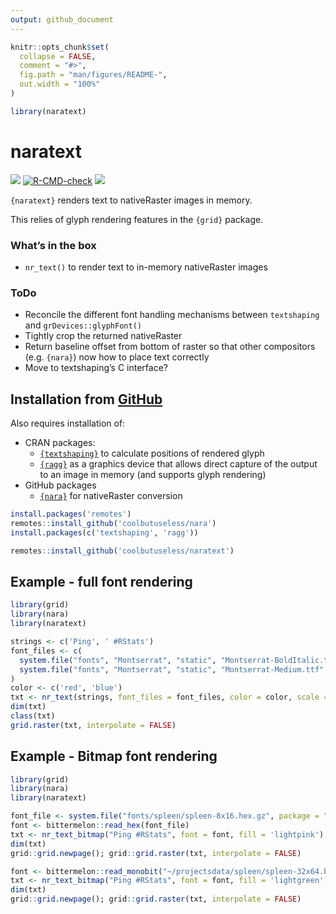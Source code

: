 ```yaml
---
output: github_document
---
```


<!-- README.md is generated from README.Rmd. Please edit that file -->

```r
knitr::opts_chunk$set(
  collapse = FALSE,
  comment = "#>",
  fig.path = "man/figures/README-",
  out.width = "100%"
)

library(naratext)
```

# naratext

<!-- badges: start -->
![](https://img.shields.io/badge/cool-useless-green.svg)
[![R-CMD-check](https://github.com/coolbutuseless/naratext/actions/workflows/R-CMD-check.yaml/badge.svg)](https://github.com/coolbutuseless/naratext/actions/workflows/R-CMD-check.yaml)
![](https://img.shields.io/badge/status-experimental-yellow.svg)
<!-- badges: end -->

`{naratext}` renders text to nativeRaster images in memory.

This relies of glyph rendering features in the `{grid}` package.


### What's in the box

* `nr_text()` to render text to in-memory nativeRaster images

### ToDo

* Reconcile the different font handling mechanisms between `textshaping` and 
  `grDevices::glyphFont()`
* Tightly crop the returned nativeRaster
* Return baseline offset from bottom of raster so that other compositors (e.g. `{nara}`)
  now how to place text correctly
* Move to textshaping's C interface?


## Installation from [GitHub](https://github.com/coolbutuseless/naratext)

Also requires installation of:

* CRAN packages: 
    * [`{textshaping}`](https://cran.r-project.org/package=textshaping) 
      to calculate positions of rendered glyph
    * [`{ragg}`](https://cran.r-project.org/package=ragg) as a graphics 
      device that allows direct capture of the output to an image in memory
      (and supports glyph rendering)
* GitHub packages
    * [`{nara}`](https://github.com/coolbutuseless/nara) for nativeRaster conversion

``` r
install.packages('remotes')
remotes::install_github('coolbutuseless/nara')
install.packages(c('textshaping', 'ragg'))

remotes::install_github('coolbutuseless/naratext')
```

## Example - full font rendering

```r
library(grid)
library(nara)
library(naratext)

strings <- c('Ping', ' #RStats')
font_files <- c(
  system.file("fonts", "Montserrat", "static", "Montserrat-BoldItalic.ttf", package="grDevices"),
  system.file("fonts", "Montserrat", "static", "Montserrat-Medium.ttf"    , package="grDevices")
)
color <- c('red', 'blue')
txt <- nr_text(strings, font_files = font_files, color = color, scale = 10, background = 'lightblue')
dim(txt)
class(txt)
grid.raster(txt, interpolate = FALSE)
```

## Example - Bitmap font rendering

```r
library(grid)
library(nara)
library(naratext)

font_file <- system.file("fonts/spleen/spleen-8x16.hex.gz", package = "bittermelon") 
font <- bittermelon::read_hex(font_file)
txt <- nr_text_bitmap("Ping #RStats", font = font, fill = 'lightpink')
dim(txt)
grid::grid.newpage(); grid::grid.raster(txt, interpolate = FALSE)
```


```r
font <- bittermelon::read_monobit("~/projectsdata/spleen/spleen-32x64.bdf", quietly = TRUE)
txt <- nr_text_bitmap("Ping #RStats", font = font, fill = 'lightgreen')
dim(txt)
grid::grid.newpage(); grid::grid.raster(txt, interpolate = FALSE)
```



